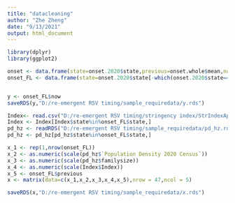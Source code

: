 ---
title: "datacleaning"
author: "Zhe Zheng"
date: "9/13/2021"
output: html_document
---

```{r}
library(dplyr)
library(ggplot2)
```


```{r}
onset <- data.frame(state=onset.2020$state,previous=onset.whole$mean,now=onset.2020$onset)
onset_FL <- data.frame(state=onset.2020$state[-which(onset.2020$state=="FL")],previous=onset.whole$mean[-which(onset.whole$state=="FL")]-onset.whole$mean[which(onset.whole$state=="FL")],now=onset.2020$onset[-which(onset.2020$state=="FL")]-onset.2020$onset[which(onset.2020$state=="FL")])


y <- onset_FL$now
saveRDS(y,"D:/re-emergent RSV timing/sample_requiredata/y.rds")
```

```{r}
Index<- read.csv("D:/re-emergent RSV timing/stringency index/StrIndexApr05.csv")
Index <- Index[Index$state%in%onset_FL$state,]
pd_hz <- readRDS("D:/re-emergent RSV timing/sample_requiredata/pd_hz.rds")
pd_hz <- pd_hz[pd_hz$state%in%onset_FL$state,]

x_1 <- rep(1,nrow(onset_FL))
x_2 <- as.numeric(scale(pd_hz$`Population Density 2020 Census`))
x_3 <- as.numeric(scale(pd_hz$familysize))
x_4 <- as.numeric(scale(Index$Index))
x_5 <- onset_FL$previous
x <- matrix(data=c(x_1,x_2,x_3,x_4,x_5),nrow = 47,ncol = 5)

saveRDS(x,"D:/re-emergent RSV timing/sample_requiredata/x.rds")
```

